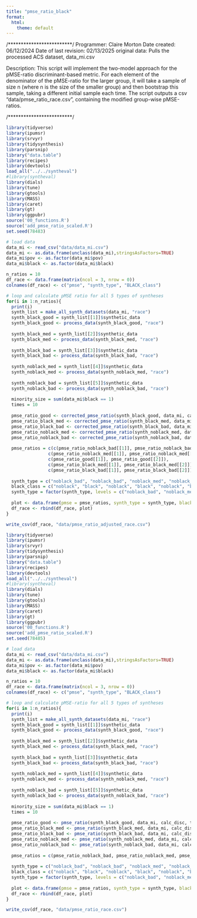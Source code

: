 ```yaml
---
title: "pmse_ratio_black"
format:
  html:
    theme: default
---
```


/*************************/
Programmer: Claire Morton
Date created: 06/12/2024
Date of last revision: 02/13/2025
original data: Pulls the processed ACS dataset, data_mi.csv

Description: This script will implement the two-model approach for the pMSE-ratio discriminant-based metric. For each element of the denominator of the pMSE-ratio for the larger group, it will take a sample of size n (where n is the size of the smaller group) and then bootstrap this sample, taking a different initial sample each time. The script outputs a csv "data/pmse_ratio_race.csv", containing the modified group-wise pMSE-ratios.

/*************************/

```r
library(tidyverse)
library(ipumsr)
library(srvyr)
library(tidysynthesis)
library(parsnip)
library("data.table")
library(recipes)
library(devtools)
load_all("../../syntheval")
#library(syntheval)
library(dials)
library(tune)
library(gtools)
library(MASS)
library(caret)
library(gt)
library(ggpubr)
source('00_functions.R')
source('add_pmse_ratio_scaled.R')
set.seed(78483)
```


```r
# load data
data_mi <- read_csv("data/data_mi.csv")
data_mi <- as.data.frame(unclass(data_mi),stringsAsFactors=TRUE)
data_mi$pov <- as.factor(data_mi$pov)
data_mi$black <- as.factor(data_mi$black)

n_ratios = 10
df_race <- data.frame(matrix(ncol = 3, nrow = 0))
colnames(df_race) <- c("pmse", "synth_type", "BLACK_class")
```

```r
# loop and calculate pMSE ratio for all 5 types of syntheses
for(i in 1:n_ratios){
  print(i)
  synth_list = make_all_synth_datasets(data_mi, "race")
  synth_black_good = synth_list[[1]]$synthetic_data
  synth_black_good <- process_data(synth_black_good, "race")
  
  synth_black_med = synth_list[[2]]$synthetic_data
  synth_black_med <- process_data(synth_black_med, "race")
    
  synth_black_bad = synth_list[[3]]$synthetic_data
  synth_black_bad <- process_data(synth_black_bad, "race")
  
  synth_noblack_med = synth_list[[4]]$synthetic_data
  synth_noblack_med <- process_data(synth_noblack_med, "race")
  
  synth_noblack_bad = synth_list[[5]]$synthetic_data
  synth_noblack_bad <- process_data(synth_noblack_bad, "race")
  
  minority_size = sum(data_mi$black == 1)
  times = 10
  
  pmse_ratio_good <- corrected_pmse_ratio(synth_black_good, data_mi, calc_disc, times, minority_size, "race")
  pmse_ratio_black_med <- corrected_pmse_ratio(synth_black_med, data_mi, calc_disc, times, minority_size, "race")
  pmse_ratio_black_bad <- corrected_pmse_ratio(synth_black_bad, data_mi, calc_disc, times, minority_size, "race")
  pmse_ratio_noblack_med <- corrected_pmse_ratio(synth_noblack_med, data_mi, calc_disc, times, minority_size, "race")
  pmse_ratio_noblack_bad <- corrected_pmse_ratio(synth_noblack_bad, data_mi, calc_disc, times, minority_size, "race")
  
  pmse_ratios = c(c(pmse_ratio_noblack_bad[[1]], pmse_ratio_noblack_bad[[2]]),
                c(pmse_ratio_noblack_med[[1]], pmse_ratio_noblack_med[[2]]),
                c(pmse_ratio_good[[1]], pmse_ratio_good[[2]]), 
                c(pmse_ratio_black_med[[1]], pmse_ratio_black_med[[2]]),
                c(pmse_ratio_black_bad[[1]], pmse_ratio_black_bad[[2]]))
                
  synth_type = c("noblack_bad", "noblack_bad", "noblack_med", "noblack_med", "good", "good", "black_med", "black_med", "black_bad", "black_bad")
  black_class = c("noblack", "black", "noblack", "black", "noblack", "black", "noblack", "black", "noblack", "black")
  synth_type = factor(synth_type, levels = c("noblack_bad", "noblack_med", "good", "black_med", "black_bad"))
  
  plot <- data.frame(pmse = pmse_ratios, synth_type = synth_type, black_class = black_class)
  df_race <- rbind(df_race, plot)
}
```

```r
write_csv(df_race, "data/pmse_ratio_adjusted_race.csv")
```

```r
library(tidyverse)
library(ipumsr)
library(srvyr)
library(tidysynthesis)
library(parsnip)
library("data.table")
library(recipes)
library(devtools)
load_all("../../syntheval")
#library(syntheval)
library(dials)
library(tune)
library(gtools)
library(MASS)
library(caret)
library(gt)
library(ggpubr)
source('00_functions.R')
source('add_pmse_ratio_scaled.R')
set.seed(78485)
```

```r
# load data
data_mi <- read_csv("data/data_mi.csv")
data_mi <- as.data.frame(unclass(data_mi),stringsAsFactors=TRUE)
data_mi$pov <- as.factor(data_mi$pov)
data_mi$black <- as.factor(data_mi$black)

n_ratios = 10
df_race <- data.frame(matrix(ncol = 3, nrow = 0))
colnames(df_race) <- c("pmse", "synth_type", "BLACK_class")
```

```r
# loop and calculate pMSE-ratio for all 5 types of syntheses
for(i in 1:n_ratios){
  print(i)
  synth_list = make_all_synth_datasets(data_mi, "race")
  synth_black_good = synth_list[[1]]$synthetic_data
  synth_black_good <- process_data(synth_black_good, "race")
  
  synth_black_med = synth_list[[2]]$synthetic_data
  synth_black_med <- process_data(synth_black_med, "race")
    
  synth_black_bad = synth_list[[3]]$synthetic_data
  synth_black_bad <- process_data(synth_black_bad, "race")
  
  synth_noblack_med = synth_list[[4]]$synthetic_data
  synth_noblack_med <- process_data(synth_noblack_med, "race")
  
  synth_noblack_bad = synth_list[[5]]$synthetic_data
  synth_noblack_bad <- process_data(synth_noblack_bad, "race")
  
  minority_size = sum(data_mi$black == 1)
  times = 10
  
  pmse_ratio_good <- pmse_ratio(synth_black_good, data_mi, calc_disc, times, "race")
  pmse_ratio_black_med <- pmse_ratio(synth_black_med, data_mi, calc_disc, times, "race")
  pmse_ratio_black_bad <- pmse_ratio(synth_black_bad, data_mi, calc_disc, times, "race")
  pmse_ratio_noblack_med <- pmse_ratio(synth_noblack_med, data_mi, calc_disc, times, "race")
  pmse_ratio_noblack_bad <- pmse_ratio(synth_noblack_bad, data_mi, calc_disc, times, "race")
  
  pmse_ratios = c(pmse_ratio_noblack_bad, pmse_ratio_noblack_med, pmse_ratio_good, pmse_ratio_black_med, pmse_ratio_black_bad)
                
  synth_type = c("noblack_bad", "noblack_bad", "noblack_med", "noblack_med", "good", "good", "black_med", "black_med", "black_bad", "black_bad")
  black_class = c("noblack", "black", "noblack", "black", "noblack", "black", "noblack", "black", "noblack", "black")
  synth_type = factor(synth_type, levels = c("noblack_bad", "noblack_med", "good", "black_med", "black_bad"))
  
  plot <- data.frame(pmse = pmse_ratios, synth_type = synth_type, black_class = black_class)
  df_race <- rbind(df_race, plot)
}
```

```r
write_csv(df_race, "data/pmse_ratio_race.csv")
```